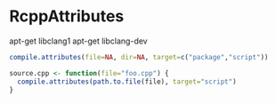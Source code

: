 RcppAttributes
========================================================

apt-get libclang1
apt-get libclang-dev


```r
compile.attributes(file=NA, dir=NA, target=c("package","script"))

source.cpp <- function(file="foo.cpp") {
  compile.attributes(path.to.file(file), target="script")
}
```


